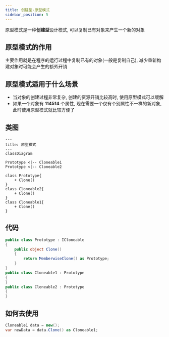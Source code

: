```yaml
---
title: 创建型-原型模式
sidebar_position: 5
---
```


原型模式是一种**创建型**设计模式, 可以复制已有对象来产生一个新的对象

## 原型模式的作用

主要作用就是在程序的运行过程中复制已有的对象(一般是复制自己), 减少重新构建对象时可能会产生的额外开销

## 原型模式适用于什么场景

* 当对象的创建过程非常复杂, 创建的资源开销比较高时, 使用原型模式可以缓解
* 如果一个对象有 **114514** 个属性, 现在需要一个仅有个别属性不一样的新对象, 此时使用原型模式就比较方便了

## 类图


```mermaid
---
title: 原型模式
---
classDiagram

Prototype <|-- Cloneable1
Prototype <|-- Cloneable2

class Prototype{
    + Clone()
}
class Cloneable2{
    + Clone()
}
class Cloneable1{
    + Clone()
}
```

## 代码

```csharp
public class Prototype : ICloneable
{
    public object Clone()
    {
        return MemberwiseClone() as Prototype;
    }
}
public class Cloneable1 : Prototype
{
}
public class Cloneable2 : Prototype
{
}
```

## 如何去使用

```csharp
Cloneable1 data = new();
var newData = data.Clone() as Cloneable1;
```
